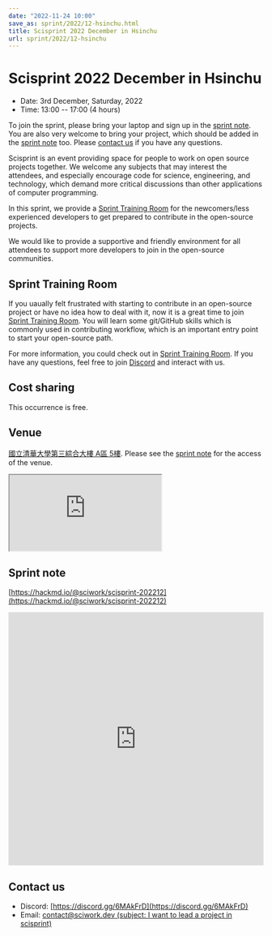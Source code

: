 ```yaml
---
date: "2022-11-24 10:00"
save_as: sprint/2022/12-hsinchu.html
title: Scisprint 2022 December in Hsinchu
url: sprint/2022/12-hsinchu
---
```


# Scisprint 2022 December in Hsinchu

- Date: 3rd December, Saturday, 2022
- Time: 13:00 \-- 17:00 (4 hours)

To join the sprint, please bring your laptop and sign up in the [sprint
note](#sprint-note). You are also very welcome to bring your project,
which should be added in the [sprint note](#sprint-note) too. Please
[contact us](#contact-us) if you have any questions.

Scisprint is an event providing space for people to work on open source
projects together. We welcome any subjects that may interest the
attendees, and especially encourage code for science, engineering, and
technology, which demand more critical discussions than other
applications of computer programming.

In this sprint, we provide a [Sprint Training
Room](#Sprint-Training-Room) for the newcomers/less experienced
developers to get prepared to contribute in the open-source projects.

We would like to provide a supportive and friendly environment for all
attendees to support more developers to join in the open-source
communities.

## Sprint Training Room

If you uaually felt frustrated with starting to contribute in an
open-source project or have no idea how to deal with it, now it is a
great time to join [Sprint Training
Room](https://hackmd.io/XRFfX0zeQGqFedKfi6eqTg#Sprint-Training-room).
You will learn some git/GitHub skills which is commonly used in
contributing workflow, which is an important entry point to start your
open-source path.

For more information, you could check out in [Sprint Training
Room](https://hackmd.io/XRFfX0zeQGqFedKfi6eqTg#Sprint-Training-room). If
you have any questions, feel free to join
[Discord](https://discord.gg/6MAkFrD) and interact with us.

## Cost sharing

This occurrence is free.

## Venue

[國立清華大學第三綜合大樓 A區
5樓](https://goo.gl/maps/EH2wWtkLQ8qLWd669). Please see the [sprint
note](#sprint-note) for the access of the venue.

<div
  style={{
    overflow: "hidden",
    paddingBottom: "56.25%",
    position: "relative",
    height: 0,
  }}
>
  <iframe
    src="https://www.google.com/maps/embed?pb=!1m18!1m12!1m3!1d28976.98152829823!2d120.96353258312313!3d24.79125198152699!2m3!1f0!2f0!3f0!3m2!1i1024!2i768!4f13.1!3m3!1m2!1s0x3468360c81cfffe3%3A0xd7d529328f01b825!2z5ZyL56uL5riF6I-v5aSn5a2456ys5LiJ57ac5ZCI5aSn5qiT!5e0!3m2!1szh-TW!2stw!4v1662888048158!5m2!1szh-TW!2stw"
    style={{
      left: 0,
      top: 0,
      height: "100%",
      width: "100%",
      position: "absolute",
      border: 0,
    }}
    allowfullscreen=""
    loading="lazy"
    referrerpolicy="no-referrer-when-downgrade"
  ></iframe>
</div>

## Sprint note

[https://hackmd.io/@sciwork/scisprint-202212](https://hackmd.io/@sciwork/scisprint-202212)

<iframe
  width="100%"
  height="500"
  src="https://hackmd.io/@sciwork/scisprint-202212"
  frameBorder="0"
></iframe>

## Contact us

- Discord: [https://discord.gg/6MAkFrD](https://discord.gg/6MAkFrD)
- Email: [contact@sciwork.dev (subject: I want to lead a project in
  scisprint)](mailto:contact@sciwork.dev?subject=[sciwork]%20I%20want%20to%20lead%20a%20project%20in%20scisprint)
